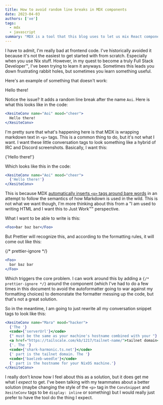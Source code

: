 ```yaml
---
title: How to avoid random line breaks in MDX components
date: 2023-04-03
authors: ['xe']
tags:
  - mdx
  - javascript
summary: "MDX is a tool that this blog uses to let us mix React components and Markdown. There is just one minor issue: MDX adds random line breaks to your components. Here's how to avoid that."
---
```


I have to admit, I'm really bad at frontend code. I've historically avoided it because it's not the easiest to get started with from scratch. Especially when you use Nix stuff. However, in my quest to become a truly Full Stack Developer™️, I've been trying to learn it anyways. Sometimes this leads you down frustrating rabbit holes, but sometimes you learn something useful.

Here's an example of something that doesn't work:

<XesiteConv name="Aoi" mood="cheer">
  Hello there!
</XesiteConv>

Notice the issue? It adds a random line break after the name `Aoi`. Here is what this looks like in the code:

```jsx
<XesiteConv name="Aoi" mood="cheer">
  Hello there!
</XesiteConv>
```

I'm pretty sure that what's happening here is that MDX is wrapping markdown text in `<p>` tags. This is a common thing to do, but it's not what I want. I want these little conversation tags to look something like a hybrid of IRC and Discord screenshots. Basically, I want this:

<XesiteConv name="Aoi" mood="cheer">
  {'Hello there!'}
</XesiteConv>

Which looks like this in the code:

```jsx
<XesiteConv name="Aoi" mood="cheer">
  {'Hello there!'}
</XesiteConv>
```

This is because MDX [automatically inserts `<p>` tags around bare words](https://github.com/mdx-js/mdx/issues/1798) in an attempt to follow the semantics of how Markdown is used in the wild. This is not what we want though, I'm more thinking about this from a "I am used to writing HTML and I want this to Just Work™️" perspective.

What I want to be able to write is this:

```jsx
<Foo>bar baz bar</Foo>
```

But Prettier will recognize this, and according to the formatting rules, it will come out like this:

{/* prettier-ignore */}
```jsx
<Foo>
  bar baz bar
</Foo>
```

Which triggers the core problem. I can work around this by adding a `{/* prettier-ignore */}` around the component (which I've had to do a few times in this document to avoid the autoformatter going to war against my formatting choices) to demonstate the formatter messing up the code, but that's not a great solution.

So in the meantime, I am going to just rewrite all my conversation snippet tags to look like this:

```jsx
<XesiteConv name="Mara" mood="hacker">
  {'The '}
  <code>{'serverUrl'}</code>
  {" must be the same as your machine's hostname combined with your "}
  <a href="https://tailscale.com/kb/1217/tailnet-name/">tailnet domain</a>
  {'. The '}
  <code>{'shark-harmonic.ts.net'}</code>
  {' part is the tailnet domain. The '}
  <code>{'baelzeb-weedle'}</code>
  {' part is the hostname for your NixOS machine.'}
</XesiteConv>
```

I really don't know how I feel about this as a solution, but it does get me what I _expect_ to get. I've been talking with my teammates about a better solution (maybe changing the style of the `<p>` tag in the `ConvSnippet` and `XesiteConv` tags to be `display: inline` or something) but I would really just prefer to have the tool do the thing I expect.
